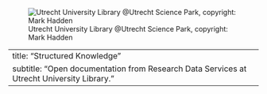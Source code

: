 ![Utrecht University Library @Utrecht Science Park, copyright: Mark Hadden](https://cdn.archilovers.com/projects/b_730_d55077e241fa430ca25bb6cffd823724.jpg)

---
title: "Structured Knowledge"
subtitle: "Open documentation from Research Data Services at Utrecht University Library."
---
